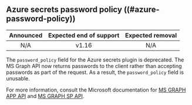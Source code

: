 ## Azure secrets password policy ((#azure-password-policy))

| Announced | Expected end of support | Expected removal |
| :-------: | :---------------------: | :--------------: |
| N/A       | v1.16                   | N/A

The `password_policy` field for the Azure secrets plugin is deprecated. The
MS Graph API now returns passwords to the client rather than accepting
passwords as part of the request. As a result, the `password_policy` field is
unusable.

For more information, consult the Microsoft documentation for
[MS GRAPH APP API](https://learn.microsoft.com/en-us/graph/api/application-addpassword?view=graph-rest-1.0&tabs=http)
and
[MS GRAPH SP API](https://learn.microsoft.com/en-us/graph/api/serviceprincipal-addpassword?view=graph-rest-1.0&tabs=http).
